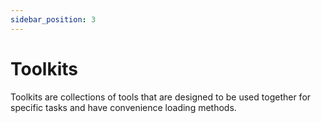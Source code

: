 ```yaml
---
sidebar_position: 3
---
```


# Toolkits

Toolkits are collections of tools that are designed to be used together for specific tasks and have convenience loading methods.
